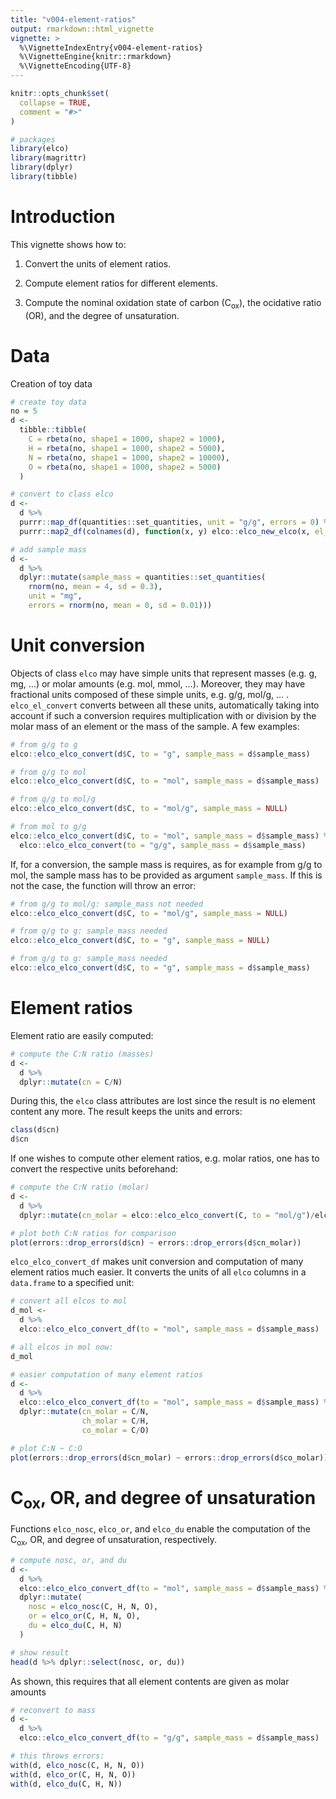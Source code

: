 ```yaml
---
title: "v004-element-ratios"
output: rmarkdown::html_vignette
vignette: >
  %\VignetteIndexEntry{v004-element-ratios}
  %\VignetteEngine{knitr::rmarkdown}
  %\VignetteEncoding{UTF-8}
---
```


```r
knitr::opts_chunk$set(
  collapse = TRUE,
  comment = "#>"
)
```

```r
# packages
library(elco)
library(magrittr)
library(dplyr)
library(tibble)
```

# Introduction

This vignette shows how to:

1. Convert the units of element ratios.

2. Compute element ratios for different elements.

3. Compute the nominal oxidation state of carbon (C$_\textrm{ox}$), the ocidative ratio (OR), and the degree of unsaturation.

# Data

Creation of toy data

```r
# create toy data
no = 5
d <- 
  tibble::tibble(
    C = rbeta(no, shape1 = 1000, shape2 = 1000),
    H = rbeta(no, shape1 = 1000, shape2 = 5000),
    N = rbeta(no, shape1 = 1000, shape2 = 10000),
    O = rbeta(no, shape1 = 1000, shape2 = 5000)
  )

# convert to class elco
d <- 
  d %>%
  purrr::map_df(quantities::set_quantities, unit = "g/g", errors = 0) %>%
  purrr::map2_df(colnames(d), function(x, y) elco::elco_new_elco(x, el_symbol = y))

# add sample mass
d <- 
  d %>%
  dplyr::mutate(sample_mass = quantities::set_quantities(
    rnorm(no, mean = 4, sd = 0.3), 
    unit = "mg", 
    errors = rnorm(no, mean = 0, sd = 0.01)))
```

# Unit conversion

Objects of class `elco` may have simple units that represent masses (e.g. g, mg, ...) or molar amounts (e.g. mol, mmol, ...). Moreover, they may have fractional units composed of these simple units, e.g. g/g, mol/g, ... . `elco_el_convert` converts between all these units, automatically taking into account if such a conversion requires multiplication with or division by the molar mass of an element or the mass of the sample. A few examples:

```r
# from g/g to g
elco::elco_elco_convert(d$C, to = "g", sample_mass = d$sample_mass)

# from g/g to mol
elco::elco_elco_convert(d$C, to = "mol", sample_mass = d$sample_mass)

# from g/g to mol/g
elco::elco_elco_convert(d$C, to = "mol/g", sample_mass = NULL)

# from mol to g/g
elco::elco_elco_convert(d$C, to = "mol", sample_mass = d$sample_mass) %>%
  elco::elco_elco_convert(to = "g/g", sample_mass = d$sample_mass)
```

If, for a conversion, the sample mass is requires, as for example from g/g to mol, the sample mass has to be provided as argument `sample_mass`. If this is not the case, the function will throw an error:

```r
# from g/g to mol/g: sample_mass not needed 
elco::elco_elco_convert(d$C, to = "mol/g", sample_mass = NULL)

# from g/g to g: sample_mass needed 
elco::elco_elco_convert(d$C, to = "g", sample_mass = NULL)

# from g/g to g: sample_mass needed 
elco::elco_elco_convert(d$C, to = "g", sample_mass = d$sample_mass)
```

# Element ratios

Element ratio are easily computed:

```r
# compute the C:N ratio (masses)
d <- 
  d %>%
  dplyr::mutate(cn = C/N)
```

During this, the `elco` class attributes are lost since the result is no element content any more. The result keeps the units and errors:

```r
class(d$cn)
d$cn
```

If one wishes to compute other element ratios, e.g. molar ratios, one has to convert the respective units beforehand:
```r
# compute the C:N ratio (molar)
d <- 
  d %>%
  dplyr::mutate(cn_molar = elco::elco_elco_convert(C, to = "mol/g")/elco::elco_elco_convert(N, to = "mol/g"))

# plot both C:N ratios for comparison
plot(errors::drop_errors(d$cn) ~ errors::drop_errors(d$cn_molar))
```

`elco_elco_convert_df` makes unit conversion and computation of many element ratios much easier. It converts the units of all `elco` columns in a `data.frame` to a specified unit:

```r
# convert all elcos to mol
d_mol <-  
  d %>%
  elco::elco_elco_convert_df(to = "mol", sample_mass = d$sample_mass)

# all elcos in mol now:
d_mol

# easier computation of many element ratios
d <- 
  d %>%
  elco::elco_elco_convert_df(to = "mol", sample_mass = d$sample_mass) %>%
  dplyr::mutate(cn_molar = C/N,
                ch_molar = C/H,
                co_molar = C/O)

# plot C:N ~ C:O
plot(errors::drop_errors(d$cn_molar) ~ errors::drop_errors(d$co_molar))

```

# C$_\textrm{ox}$, OR, and degree of unsaturation

Functions `elco_nosc`, `elco_or`, and `elco_du` enable the computation of the C$_\textrm{ox}$, OR, and degree of unsaturation, respectively.

```r
# compute nosc, or, and du
d <- 
  d %>%
  elco::elco_elco_convert_df(to = "mol", sample_mass = d$sample_mass) %>%
  dplyr::mutate(
    nosc = elco_nosc(C, H, N, O),
    or = elco_or(C, H, N, O),
    du = elco_du(C, H, N)
  )

# show result
head(d %>% dplyr::select(nosc, or, du))
```

As shown, this requires that all element contents are given as molar amounts
```r
# reconvert to mass
d <- 
  d %>%
  elco::elco_elco_convert_df(to = "g/g", sample_mass = d$sample_mass)

# this throws errors:
with(d, elco_nosc(C, H, N, O))
with(d, elco_or(C, H, N, O))
with(d, elco_du(C, H, N))
```

